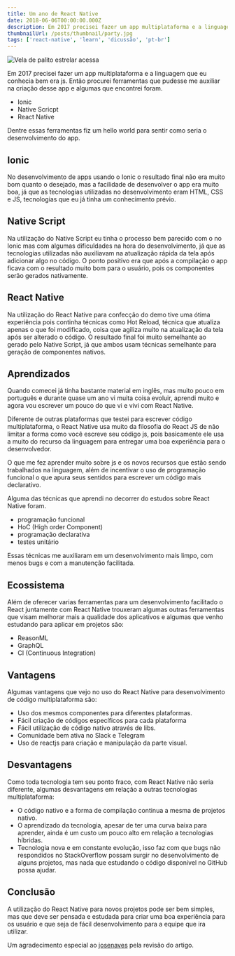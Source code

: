 ```yaml
---
title: Um ano de React Native
date: 2018-06-06T00:00:00.000Z
description: Em 2017 precisei fazer um app multiplataforma e a linguagem que eu conhecia bem era js. Então procurei ferramentas que pudesse me auxiliar na criação desse app e algumas que encontrei foram.
thumbnailUrl: /posts/thumbnail/party.jpg
tags: ['react-native', 'learn', 'dicussão', 'pt-br']
---
```


![Vela de palito estrelar acessa](/posts/thumbnail/party.jpg)

Em 2017 precisei fazer um app multiplataforma e a linguagem que eu conhecia bem era js. Então procurei ferramentas que pudesse me auxiliar na criação desse app e algumas que encontrei foram.

- Ionic
- Native Scricpt
- React Native

Dentre essas ferramentas fiz um hello world para sentir como seria o desenvolvimento do app.

## Ionic

No desenvolvimento de apps usando o Ionic o resultado final não era muito bom quanto o desejado, mas a facilidade de desenvolver o app era muito boa, já que as tecnologias utilizadas no desenvolvimento eram HTML, CSS e JS, tecnologias que eu já tinha um conhecimento prévio.

## Native Script

Na utilização do Native Script eu tinha o processo bem parecido com o no Ionic mas com algumas dificuldades na hora do desenvolvimento, já que as tecnologias utilizadas não auxiliavam na atualização rápida da tela após adicionar algo no código. O ponto positivo era que após a compilação o app ficava com o resultado muito bom para o usuário, pois os componentes serão gerados nativamente.

## React Native

Na utilização do React Native para confecção do demo tive uma ótima experiência pois continha técnicas como Hot Reload, técnica que atualiza apenas o que foi modificado, coisa que agiliza muito na atualização da tela após ser alterado o código. O resultado final foi muito semelhante ao gerado pelo Native Script, já que ambos usam técnicas semelhante para geração de componentes nativos.

## Aprendizados

Quando comecei já tinha bastante material em inglês, mas muito pouco em português e durante quase um ano vi muita coisa evoluir, aprendi muito e agora vou escrever um pouco do que vi e vivi com React Native.

Diferente de outras plataformas que testei para escrever código multiplataforma, o React Native usa muito da filosofia do React JS de não limitar a forma como você escreve seu código js, pois basicamente ele usa a muito do recurso da linguagem para entregar uma boa experiência para o desenvolvedor.

O que me fez aprender muito sobre js e os novos recursos que estão sendo trabalhados na linguagem, além de incentivar o uso de programação funcional o que apura seus sentidos para escrever um código mais declarativo.

Alguma das técnicas que aprendi no decorrer do estudos sobre React Native foram.

- programação funcional
- HoC (High order Component)
- programação declarativa
- testes unitário

Essas técnicas me auxiliaram em um desenvolvimento mais limpo, com menos bugs e com a manutenção facilitada.

## Ecossistema

Além de oferecer varias ferramentas para um desenvolvimento facilitado o React juntamente com React Native trouxeram algumas outras ferramentas que visam melhorar mais a qualidade dos aplicativos e algumas que venho estudando para aplicar em projetos são:

- ReasonML
- GraphQL
- CI (Continuous Integration)

## Vantagens

Algumas vantagens que vejo no uso do React Native para desenvolvimento de código multiplataforma são:

- Uso dos mesmos componentes para diferentes plataformas.
- Fácil criação de códigos específicos para cada plataforma
- Fácil utilização de código nativo através de libs.
- Comunidade bem ativa no Slack e Telegram
- Uso de reactjs para criação e manipulação da parte visual.

## Desvantagens

Como toda tecnologia tem seu ponto fraco, com React Native não seria diferente, algumas desvantagens em relação a outras tecnologias multiplataforma:

- O código nativo e a forma de compilação continua a mesma de projetos nativo.
- O aprendizado da tecnologia, apesar de ter uma curva baixa para aprender, ainda é um custo um pouco alto em relação a tecnologias híbridas.
- Tecnologia nova e em constante evolução, isso faz com que bugs não respondidos no StackOverflow possam surgir no desenvolvimento de alguns projetos, mas nada que estudando o código disponível no GitHub possa ajudar.

## Conclusão

A utilização do React Native para novos projetos pode ser bem simples, mas que deve ser pensada e estudada para criar uma boa experiência para os usuário e que seja de fácil desenvolvimento para a equipe que ira utilizar.

Um agradecimento especial ao [josenaves](https://github.com/josenaves) pela revisão do artigo.
